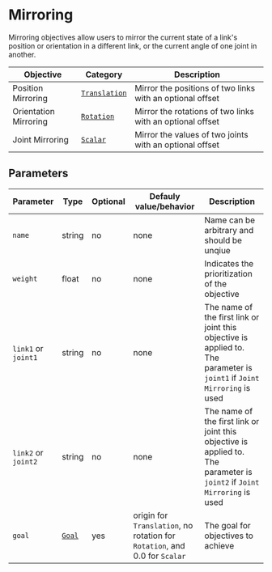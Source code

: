 # Mirroring

Mirroring objectives allow users to mirror the current state of a link's position or orientation in a different link, or the current angle of one joint in another.

| Objective | Category | Description |
| --- | --- | --- |
| Position Mirroring | [`Translation`](../Goals/goal)  | Mirror the positions of two links with an optional offset |
| Orientation Mirroring |  [`Rotation`](../Goals/goal)   | Mirror the rotations of two links with an optional offset |
| Joint Mirroring|  [`Scalar`](../Goals/goal)  | Mirror the values of two joints with an optional offset |

## Parameters
|Parameter|Type|Optional|Defauly value/behavior|Description|
|---|---|---|---|---|
|`name`|string|no|none|Name can be arbitrary and should be unqiue|
|`weight`|float|no|none|Indicates the prioritization of the objective|
|`link1` or `joint1`|string|no|none|The name of the first link or joint this objective is applied to. The parameter is `joint1` if `Joint Mirroring` is used|
|`link2` or `joint2`|string|no|none|The name of the first link or joint this objective is applied to. The parameter is `joint2` if `Joint Mirroring` is used|
|`goal`|[`Goal`](../Goals/goal)|yes|origin for `Translation`, no rotation for `Rotation`, and 0.0 for `Scalar`|The goal for objectives to achieve|